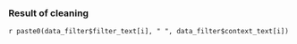 ### Result of cleaning

`r paste0(data_filter$filter_text[i], " ", data_filter$context_text[i])`

<br>
